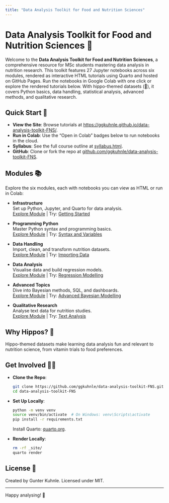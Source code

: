 ```yaml
---
title: "Data Analysis Toolkit for Food and Nutrition Sciences"
---
```


# Data Analysis Toolkit for Food and Nutrition Sciences 🦛

Welcome to the **Data Analysis Toolkit for Food and Nutrition Sciences**, a comprehensive resource for MSc students mastering data analysis in nutrition research. This toolkit features 27 Jupyter notebooks across six modules, rendered as interactive HTML tutorials using Quarto and hosted on GitHub Pages. Run the notebooks in Google Colab with one click or explore the rendered tutorials below. With hippo-themed datasets (🦛), it covers Python basics, data handling, statistical analysis, advanced methods, and qualitative research.

## Quick Start 🚀

- **View the Site**: Browse tutorials at [https://ggkuhnle.github.io/data-analysis-toolkit-FNS/](https://ggkuhnle.github.io/data-analysis-toolkit-FNS/).
- **Run in Colab**: Use the "Open in Colab" badges below to run notebooks in the cloud.
- **Syllabus**: See the full course outline at [syllabus.html](syllabus.html).
- **GitHub**: Clone or fork the repo at [github.com/ggkuhnle/data-analysis-toolkit-FNS](https://github.com/ggkuhnle/data-analysis-toolkit-FNS).

## Modules 📚

Explore the six modules, each with notebooks you can view as HTML or run in Colab:

- **Infrastructure**  
  Set up Python, Jupyter, and Quarto for data analysis.  
  [Explore Module](notebooks/01_infrastructure/) | Try: [Getting Started](https://colab.research.google.com/github/ggkuhnle/data-analysis-toolkit-FNS/blob/groks-revisions/notebooks/01_infrastructure/0_getting_started.ipynb)

- **Programming Python**  
  Master Python syntax and programming basics.  
  [Explore Module](notebooks/02_programming_basics/) | Try: [Syntax and Variables](https://colab.research.google.com/github/ggkuhnle/data-analysis-toolkit-FNS/blob/groks-revisions/notebooks/02_programming_basics/1_syntax_variables_comments.ipynb)

- **Data Handling**  
  Import, clean, and transform nutrition datasets.  
  [Explore Module](notebooks/03_data_handling/) | Try: [Importing Data](https://colab.research.google.com/github/ggkuhnle/data-analysis-toolkit-FNS/blob/groks-revisions/notebooks/03_data_handling/3.1_importing_data.ipynb)

- **Data Analysis**  
  Visualise data and build regression models.  
  [Explore Module](notebooks/04_data_analysis/) | Try: [Regression Modelling](https://colab.research.google.com/github/ggkuhnle/data-analysis-toolkit-FNS/blob/groks-revisions/notebooks/04_data_analysis/4.5_regression_modelling.ipynb)

- **Advanced Topics**  
  Dive into Bayesian methods, SQL, and dashboards.  
  [Explore Module](notebooks/05_advanced/) | Try: [Advanced Bayesian Modelling](https://colab.research.google.com/github/ggkuhnle/data-analysis-toolkit-FNS/blob/groks-revisions/notebooks/05_advanced/5.3_advanced_bayesian.ipynb)

- **Qualitative Research**  
  Analyse text data for nutrition studies.  
  [Explore Module](notebooks/06_qualitative/) | Try: [Text Analysis](https://colab.research.google.com/github/ggkuhnle/data-analysis-toolkit-FNS/blob/groks-revisions/notebooks/06_qualitative/6.2_text_analysis.ipynb)

## Why Hippos? 🦛

Hippo-themed datasets make learning data analysis fun and relevant to nutrition science, from vitamin trials to food preferences.

## Get Involved 🧑‍💻

- **Clone the Repo**:
  ```bash
  git clone https://github.com/ggkuhnle/data-analysis-toolkit-FNS.git
  cd data-analysis-toolkit-FNS
  ```
- **Set Up Locally**:
  ```bash
  python -m venv venv
  source venv/bin/activate  # On Windows: venv\Scripts\activate
  pip install -r requirements.txt
  ```
  Install Quarto: [quarto.org](https://quarto.org/docs/get-started/).
- **Render Locally**:
  ```bash
  rm -rf _site/
  quarto render
  ```

## License 📝

Created by Gunter Kuhnle. Licensed under MIT.

---

Happy analysing! 🚀
